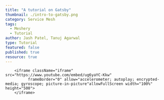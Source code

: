 ```yaml
---
title: "A tutorial on Gatsby"
thumbnail: ./intro-to-gatsby.png
category: Service Mesh
tags: 
  - Meshery
  - Tutorial
author: Jash Patel, Tanuj Agarwal
type: Tutorial
featured: false
published: true
resource: true
---
```


<ResourcesWrapper> 
      
        <iframe className="iframe" src="https://www.youtube.com/embed/ug6yaYC-Kkw"
              frameBorder="0" allow="accelerometer; autoplay; encrypted-media; gyroscope; picture-in-picture"allowFullScreen width="100%" height="500">
        </iframe>
</ResourcesWrapper>